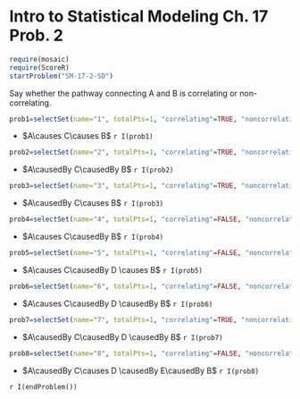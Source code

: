 Intro to Statistical Modeling Ch. 17 Prob. 2
========================================================
```r
require(mosaic)
require(ScoreR)
startProblem("SM-17-2-SD")
```

$$
\newcommand{\causes}{{\Rightarrow}}
\newcommand{\causedBy}{{\Leftarrow}}
\newcommand{\correlatedWith}{{\Leftrightarrow}}$$

Say whether the pathway connecting A and B is correlating or non-correlating.

```r
prob1=selectSet(name="1", totalPts=1, "correlating"=TRUE, "noncorrelating"=FALSE)
```
* $A\causes C\causes B$ `r I(prob1)`

```r
prob2=selectSet(name="2", totalPts=1, "correlating"=TRUE, "noncorrelating"=FALSE)
```
* $A\causedBy C\causedBy B$ `r I(prob2)`

```r
prob3=selectSet(name="3", totalPts=1, "correlating"=TRUE, "noncorrelating"=FALSE)
```
* $A\causedBy C\causes B$ `r I(prob3)`

```r
prob4=selectSet(name="4", totalPts=1, "correlating"=FALSE, "noncorrelating"=TRUE)
```
* $A\causes C\causedBy B$ `r I(prob4)`

```r
prob5=selectSet(name="5", totalPts=1, "correlating"=FALSE, "noncorrelating"=TRUE)
```
* $A\causes C\causedBy D \causes B$ `r I(prob5)`

```r
prob6=selectSet(name="6", totalPts=1, "correlating"=FALSE, "noncorrelating"=TRUE)
```
* $A\causes C\causedBy D \causedBy B$ `r I(prob6)`

```r
prob7=selectSet(name="7", totalPts=1, "correlating"=TRUE, "noncorrelating"=FALSE)
```
* $A\causedBy C\causedBy D \causedBy B$ `r I(prob7)`

```r
prob8=selectSet(name="8", totalPts=1, "correlating"=FALSE, "noncorrelating"=TRUE)
```
* $A\causedBy C\causes D \causedBy E\causedBy B$ `r I(prob8)`

`r I(endProblem())`
